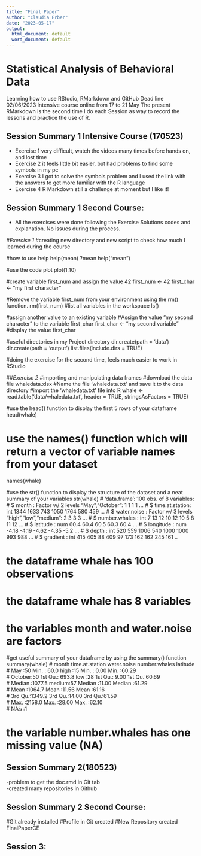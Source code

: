 ```yaml
---
title: "Final Paper"
author: "Claudia Erber"
date: "2023-05-17"
output:
  html_document: default
  word_document: default
---
```



# **Statistical Analysis of Behavioral Data**

Learning how to use RStudio, RMarkdown and GitHub
Dead line 02/06/2023
Intensive course online from 17 to 21 May
The present RMarkdown is the second time I do each Session as way to record the lessons and practice the use of R.


## **Session Summary 1 Intensive Course (170523)**

- Exercise 1 very difficult, watch the videos many times before hands on, and lost time
- Exercise 2 it feels little bit easier, but had problems to find some symbols in my pc
- Exercise 3 I got to solve the symbols problem and I used the link with the answers to get more familiar with the R language
- Exercise 4 R Markdown still a challenge at moment but I like it!

## **Session Summary 1 Second Course:**
- All the exercises were done following the Exercise Solutions codes and explanation. No issues during the process. 

#*Exercise 1*
#creating new directory and new script to check how much I learned during the course

#how to use help
help(mean)
?mean
help("mean")

#use the code plot
plot(1:10) 

#create variable first_num and assign the value 42
first_num <- 42
first_char <- "my first character"

#Remove the variable first_num from your environment using the rm() function.
rm(first_num)
#list all variables in the workspace 
ls()  

#assign another value to an existing variable
#Assign the value "my second character" to the variable first_char
first_char <- "my second variable"
#display the value
first_char

#useful directories in my Project directory
dir.create(path = 'data')
dir.create(path = 'output')
list.files(include.dirs = TRUE)

#doing the exercise for the second time, feels much easier to work in RStudio

##*Exercise 2*
#importing and manipulating data frames
#download the data file whaledata.xlsx
#Name the file ‘whaledata.txt’ and save it to the data directory
#import the ‘whaledata.txt’ file into R
whale <- read.table('data/whaledata.txt', header = TRUE, stringsAsFactors = TRUE)

#use the head() function to display the first 5 rows of your dataframe
head(whale)

# use the names() function which will return a vector of variable names from your dataset
names(whale)

#use the str() function to display the structure of the dataset and a neat summary of your variables
str(whale)
# 'data.frame': 100 obs. of  8 variables:
#  $ month          : Factor w/ 2 levels "May","October": 1 1 1 1 ...
#  $ time.at.station: int  1344 1633 743 1050 1764 580 459 ...
#  $ water.noise    : Factor w/ 3 levels "high","low","medium": 2 3 3 3 ...
#  $ number.whales  : int  7 13 12 10 12 10 5 8 11 12 ...
#  $ latitude       : num  60.4 60.4 60.5 60.3 60.4 ...
#  $ longitude      : num  -4.18 -4.19 -4.62 -4.35 -5.2 ...
#  $ depth          : int  520 559 1006 540 1000 1000 993 988 ...
#  $ gradient       : int  415 405 88 409 97 173 162 162 245 161 ..

# the dataframe whale has 100 observations
# the dataframe whale has 8 variables
# the variables month and water.noise are factors

#get useful summary of your dataframe by using the summary() function
summary(whale)
#    month    time.at.station  water.noise number.whales      latitude        
# May    :50   Min.   :  60.0   high  :15   Min.   : 0.00   Min.   :60.29   
# October:50   1st Qu.: 693.8   low   :28   1st Qu.: 9.00   1st Qu.:60.69   
#              Median :1077.5   medium:57   Median :11.00   Median :61.29  
#              Mean   :1064.7               Mean   :11.56   Mean   :61.16  
#              3rd Qu.:1349.2               3rd Qu.:14.00   3rd Qu.:61.59     
#              Max.   :2158.0               Max.   :28.00   Max.   :62.10     
#                                           NA's   :1    

# the variable number.whales has one missing value (NA)


## **Session Summary 2(180523)**
-problem to get the doc.rmd in Git tab   
-created many repositories in Github  

## **Session Summary 2 Second Course:**
#Git already installed
#Profile in Git created
#New Repository created FinalPaperCE 



## **Session 3:**  

